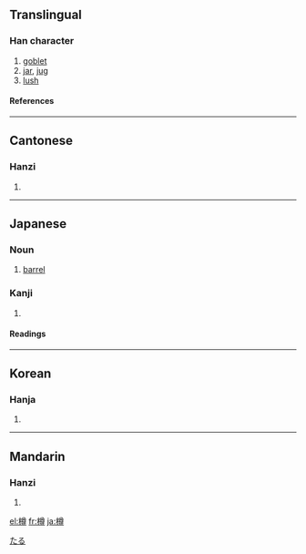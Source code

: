 {{see|罇}}

==Translingual==
===Han character===
{{Han char|rn=75|rad=木|as=12|sn=16|four=4894<sub>6</sub>|canj=木廿田戈 (DTWI)}}
# [[goblet]]
# [[jar]], [[jug]]
# [[lush]]
====References====
{{Han ref|kx=0552.040|dkj=15500|dj=0940.080|hdz=21295.090|uh=6A3D|ud=27197|bh=BEEA|bd=48874}}

----
==Cantonese==
===Hanzi===
{{yue-hanzi|jyut=|y=jeun1}}
# {{defn|Cantonese}}

----
==Japanese==
===Noun===
{{ja-noun|k|hira=たる|rom=taru}}

#[[barrel]]
[[Category:ja:Containers|たる]]

===Kanji===
{{ja-kanji|grade=|rs=木12}}
# {{defn|Japanese}} 
====Readings====
{{ja-readings|on=[[そん]] (son)|kun=[[たる]] (taru)}}

----

==Korean==
===Hanja===
{{ko-hanja|hangeul=준|eumhun=|rv=jun|mr=chun|y=cwun}}
# {{defn|Korean}}

----
==Mandarin==
===Hanzi===
{{cmn-hanzi|pin=[[zūn]] ([[zun1]])|wg=tsun<sup>1</sup>}}
# {{defn|Mandarin}}

[[el:樽]]
[[fr:樽]]
[[ja:樽]]